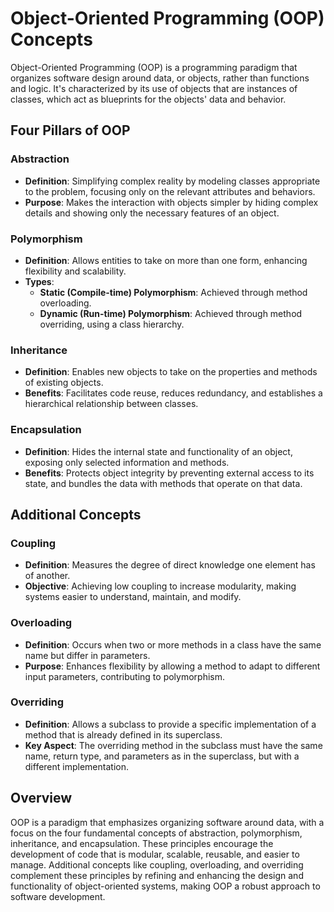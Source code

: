# Object-Oriented Programming (OOP) Concepts

Object-Oriented Programming (OOP) is a programming paradigm that organizes software design around data, or objects, rather than functions and logic. It's characterized by its use of objects that are instances of classes, which act as blueprints for the objects' data and behavior.

## Four Pillars of OOP

### Abstraction

- **Definition**: Simplifying complex reality by modeling classes appropriate to the problem, focusing only on the relevant attributes and behaviors.
- **Purpose**: Makes the interaction with objects simpler by hiding complex details and showing only the necessary features of an object.

### Polymorphism

- **Definition**: Allows entities to take on more than one form, enhancing flexibility and scalability.
- **Types**:
  - **Static (Compile-time) Polymorphism**: Achieved through method overloading.
  - **Dynamic (Run-time) Polymorphism**: Achieved through method overriding, using a class hierarchy.

### Inheritance

- **Definition**: Enables new objects to take on the properties and methods of existing objects.
- **Benefits**: Facilitates code reuse, reduces redundancy, and establishes a hierarchical relationship between classes.

### Encapsulation

- **Definition**: Hides the internal state and functionality of an object, exposing only selected information and methods.
- **Benefits**: Protects object integrity by preventing external access to its state, and bundles the data with methods that operate on that data.

## Additional Concepts

### Coupling

- **Definition**: Measures the degree of direct knowledge one element has of another.
- **Objective**: Achieving low coupling to increase modularity, making systems easier to understand, maintain, and modify.

### Overloading

- **Definition**: Occurs when two or more methods in a class have the same name but differ in parameters.
- **Purpose**: Enhances flexibility by allowing a method to adapt to different input parameters, contributing to polymorphism.

### Overriding

- **Definition**: Allows a subclass to provide a specific implementation of a method that is already defined in its superclass.
- **Key Aspect**: The overriding method in the subclass must have the same name, return type, and parameters as in the superclass, but with a different implementation.

## Overview

OOP is a paradigm that emphasizes organizing software around data, with a focus on the four fundamental concepts of abstraction, polymorphism, inheritance, and encapsulation. These principles encourage the development of code that is modular, scalable, reusable, and easier to manage. Additional concepts like coupling, overloading, and overriding complement these principles by refining and enhancing the design and functionality of object-oriented systems, making OOP a robust approach to software development.
